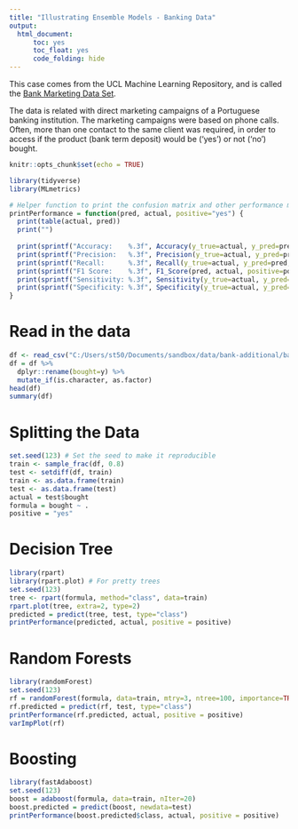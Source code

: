 ```yaml
---
title: "Illustrating Ensemble Models - Banking Data"
output: 
  html_document:
      toc: yes
      toc_float: yes
      code_folding: hide
---
```


This case comes from the UCL Machine Learning Repository, and is called the [Bank Marketing Data Set](https://archive.ics.uci.edu/ml/datasets/bank+marketing).

The data is related with direct marketing campaigns of a Portuguese banking institution. The marketing campaigns were based on phone calls. Often, more than one contact to the same client was required, in order to access if the product (bank term deposit) would be ('yes') or not ('no') bought.

```r
knitr::opts_chunk$set(echo = TRUE)
```

```r
library(tidyverse)
library(MLmetrics)
```


```r
# Helper function to print the confusion matrix and other performance metrics of the models.
printPerformance = function(pred, actual, positive="yes") {
  print(table(actual, pred))
  print("")
  
  print(sprintf("Accuracy:    %.3f", Accuracy(y_true=actual, y_pred=pred)))
  print(sprintf("Precision:   %.3f", Precision(y_true=actual, y_pred=pred, positive=positive)))
  print(sprintf("Recall:      %.3f", Recall(y_true=actual, y_pred=pred, positive=positive)))
  print(sprintf("F1 Score:    %.3f", F1_Score(pred, actual, positive=positive)))
  print(sprintf("Sensitivity: %.3f", Sensitivity(y_true=actual, y_pred=pred, positive=positive)))
  print(sprintf("Specificity: %.3f", Specificity(y_true=actual, y_pred=pred, positive=positive)))
}
```

# Read in the data

```r
df <- read_csv("C:/Users/st50/Documents/sandbox/data/bank-additional/bank-additional-full.csv")
df = df %>% 
  dplyr::rename(bought=y) %>%
  mutate_if(is.character, as.factor)
head(df)
summary(df)
```

# Splitting the Data

```r
set.seed(123) # Set the seed to make it reproducible
train <- sample_frac(df, 0.8)
test <- setdiff(df, train)
train <- as.data.frame(train)
test <- as.data.frame(test)
actual = test$bought
formula = bought ~ .
positive = "yes"
```

# Decision Tree

```r
library(rpart)
library(rpart.plot) # For pretty trees
set.seed(123)
tree <- rpart(formula, method="class", data=train)
rpart.plot(tree, extra=2, type=2)
predicted = predict(tree, test, type="class") 
printPerformance(predicted, actual, positive = positive)
```

# Random Forests

```r
library(randomForest)
set.seed(123) 
rf = randomForest(formula, data=train, mtry=3, ntree=100, importance=TRUE)
rf.predicted = predict(rf, test, type="class") 
printPerformance(rf.predicted, actual, positive = positive)
varImpPlot(rf)
```

# Boosting

```r
library(fastAdaboost)
set.seed(123)
boost = adaboost(formula, data=train, nIter=20)
boost.predicted = predict(boost, newdata=test)
printPerformance(boost.predicted$class, actual, positive = positive)
```